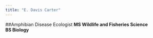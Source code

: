 ```yaml
---
title: "E. Davis Carter"
---
```


##Amphibian Disease Ecologist
**MS Wildlife and Fisheries Science**  
**BS Biology**

